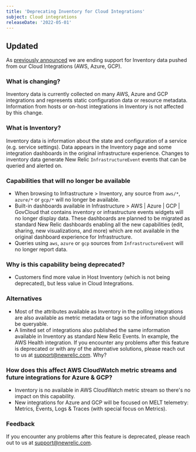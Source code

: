 ```yaml
---
title: 'Deprecating Inventory for Cloud Integrations'
subject: Cloud integrations
releaseDate: '2022-05-01'
---
```


## Updated

As [previously announced](https://discuss.newrelic.com/t/important-upcoming-changes-to-capabilities-and-support-across-errors-classic-labels-service-infrastructure-on-host-snmp-integration-and-inventory-data-in-cloud-integrations/175370#inventory-data-in-cloud-integrations-aws-azure-gcp-polling-integrations-4) we are ending support for Inventory data pushed from our Cloud Integrations (AWS, Azure, GCP).

### What is changing?
Inventory data is currently collected on many AWS, Azure and GCP integrations and represents static configuration data or resource metadata. Information from hosts or on-host integrations in Inventory is not affected by this change.

### What is Inventory? 
Inventory data is information about the state and configuration of a service (e.g. service settings). Data appears in the Inventory page and some integration dashboards in the original infrastructure experience. Changes to inventory data generate New Relic `InfrastructureEvent` events that can be queried and alerted on.

### Capabilities that will no longer be available
* When browsing to Infrastructure > Inventory, any source from `aws/*`, `azure/*` or `gcp/*` will no longer be available.
* Built-in dashboards available in Infrastructure > AWS | Azure | GCP | GovCloud that contains inventory or infrastructure events widgets will no longer display data. These dashboards are planned to be migrated as standard New Relic dashboards enabling all the new capabilities (edit, sharing, new visualizations, and more) which are not available in the original dashboard experience for Infrastructure.  
* Queries using `aws`, `azure` or `gcp` sources from `InfrastructureEvent` will no longer report data.

### Why is this capability being deprecated?
* Customers find more value in Host Inventory (which is not being deprecated), but less value in Cloud Integrations. 

### Alternatives
* Most of the attributes available as Inventory in the polling integrations are also available as metric metadata or tags so the information should be queryable.
* A limited set of integrations also published the same information available in Inventory as standard New Relic Events. In example, the AWS Health integration.
If you encounter any problems after this feature is deprecated or with any of the alternative solutions, please reach out to us at support@newrelic.com.
Why?

### How does this affect AWS CloudWatch metric streams and future integrations for Azure & GCP?
* Inventory is no available in AWS CloudWatch metric stream so there's no impact on this capability.
* New integrations for Azure and GCP will be focused on MELT telemetry: Metrics, Events, Logs & Traces (with special focus on Metrics).

### Feedback
If you encounter any problems after this feature is deprecated, please reach out to us at support@newrelic.com.
